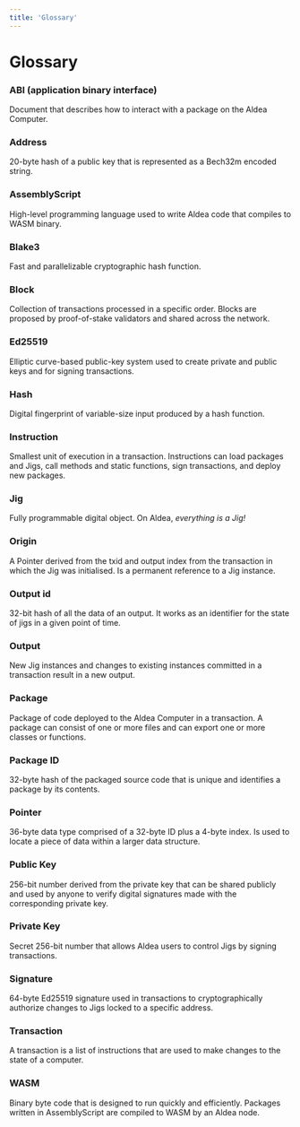 ```yaml
---
title: 'Glossary'
---
```


# Glossary

### ABI (application binary interface)

Document that describes how to interact with a package on the  Aldea Computer.

### Address

20-byte hash of a public key that is represented as a Bech32m encoded string.

### AssemblyScript

High-level programming language used to write Aldea code that compiles to WASM binary.

### Blake3

Fast and parallelizable cryptographic hash function.

### Block

Collection of transactions processed in a specific order. Blocks are proposed by proof-of-stake validators and shared across the network.

### Ed25519

Elliptic curve-based public-key system used to create private and public keys and for signing transactions.

### Hash

Digital fingerprint of variable-size input produced by a hash function.

### Instruction

Smallest unit of execution in a transaction. Instructions can load packages and Jigs, call methods and static functions, sign transactions, and deploy new packages.

### Jig

Fully programmable digital object. On Aldea, *everything is a Jig!*

### Origin

A Pointer derived from the txid and output index from the transaction in which the Jig was initialised. Is a permanent reference to a Jig instance.

### Output id

32-bit hash of all the data of an output. It works as an identifier for the state of jigs in a given point of time.

### Output

New Jig instances and changes to existing instances committed in a transaction result in a new output.

### Package

Package of code deployed to the Aldea Computer in a transaction. A package can consist of one or more files and can export one or more classes or functions.

### Package ID

32-byte hash of the packaged source code that is unique and identifies a package by its contents.

### Pointer

36-byte data type comprised of a 32-byte ID plus a 4-byte index. Is used to locate a piece of data within a larger data structure.

### Public Key

256-bit number derived from the private key that can be shared publicly and used by anyone to verify digital signatures made with the corresponding private key.

### Private Key

Secret 256-bit number that allows Aldea users to control Jigs by signing transactions.

### Signature

64-byte Ed25519 signature used in transactions to cryptographically authorize changes to Jigs locked to a specific address.

### Transaction

A transaction is a list of instructions that are used to make changes to the state of a computer.

### WASM

Binary byte code that is designed to run quickly and efficiently. Packages written in AssemblyScript are compiled to WASM by an Aldea node.